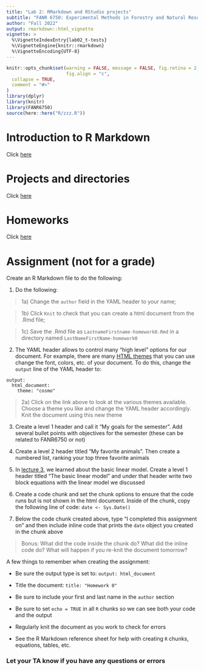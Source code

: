 ```yaml
---
title: "Lab 2: RMarkdown and RStudio projects"
subtitle: "FANR 6750: Experimental Methods in Forestry and Natural Resources Research"
author: "Fall 2022"
output: rmarkdown::html_vignette
vignette: >
  %\VignetteIndexEntry{lab02_t-tests}
  %\VignetteEngine{knitr::rmarkdown}
  %\VignetteEncoding{UTF-8}
---
```


```r
knitr::opts_chunk$set(warning = FALSE, message = FALSE, fig.retina = 2,
                      fig.align = "c",
  collapse = TRUE,
  comment = "#>"
)
library(dplyr)
library(knitr)
library(FANR6750)
source(here::here("R/zzz.R"))
```

# Introduction to R Markdown

Click [here](https://rushinglab.github.io/FANR6750/articles/RMarkdown.html)

# Projects and directories

Click [here](https://rushinglab.github.io/FANR6750/articles/projects_and_directories.html)

# Homeworks

Click [here](https://rushinglab.github.io/FANR6750/articles/homework.html)


# Assignment (not for a grade)

Create an R Markdown file to do the following:

1) Do the following: 

> 1a) Change the `author` field in the YAML header to your name;

> 1b) Click `Knit` to check that you can create a html document from the .Rmd file;

> 1c) Save the .Rmd file as `LastnameFirstname-homework0.Rmd` in a directory named `LastNameFirstName-homework0`

2) The YAML header allows to control many "high level" options for our document. For example, there are many [HTML themes](https://bootswatch.com/cerulean/) that you can use change the font, colors, etc. of your document. To do this, change the `output` line of the YAML header to:

```
output: 
  html_document:
    theme: "cosmo"
```

> 2a) Click on the link above to look at the various themes available. Choose a theme you like and change the YAML header accordingly. Knit the document using this new theme 

3) Create a level 1 header and call it "My goals for the semester". Add several bullet points with objectives for the semester (these can be related to FANR6750 or not)

4) Create a level 2 header titled "My favorite animals". Then create a numbered list, ranking your top three favorite animals  

5) In [lecture 3](https://rushinglab.github.io/FANR6750/articles/lectures/03_models/03_models.html), we learned about the basic linear model. Create a level 1 header titled "The basic linear model" and under that header write two block equations with the linear model we discussed

6) Create a code chunk and set the chunk options to ensure that the code runs but is not shown in the html document. Inside of the chunk, copy the following line of code: `date <- Sys.Date()`

7) Below the code chunk created above, type "I completed this assignment on " and then include inline code that prints the `date` object you created in the chunk above

> Bonus: What did the code inside the chunk do? What did the inline code do? What will happen if you re-knit the document tomorrow?

A few things to remember when creating the assignment:

- Be sure the output type is set to: `output: html_document`

- Title the document: `title: "Homework 0"`

- Be sure to include your first and last name in the `author` section 

- Be sure to set `echo = TRUE` in all `R` chunks so we can see both your code and the output

- Regularly knit the document as you work to check for errors

- See the R Markdown reference sheet for help with creating `R` chunks, equations, tables, etc.


### Let your TA know if you have any questions or errors   


